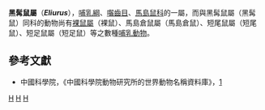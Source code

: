 {{Automatic taxobox
| taxon = Eliurus
| authority = [[Alphonse_Milne-Edwards|Alphonse Milne-Edwards]]|Milne-Edwards, 1885
| image = Eliurus sp.jpg
| image_caption = ''Eliurus'' sp.
}}

'''黑髯鼠屬'''（'''''Eliurus'''''），[[哺乳綱|哺乳綱]]、[[囓齒目|囓齒目]]、[[馬島鼠科|馬島鼠科]]的一屬，而與黑髯鼠屬（黑髯鼠）同科的動物尚有[[裸鼠屬|裸鼠屬]]（裸鼠）、馬島倉鼠屬（馬島倉鼠）、短尾鼠屬（短尾鼠）、短足鼠屬（短足鼠）等之數種[[哺乳動物|哺乳動物]]。

==參考文獻==
*中國科學院，《中國科學院動物研究所的世界動物名稱資料庫》，[https://web.archive.org/web/20050718232917/http://vzd.brim.ac.cn/division/fauna/index.asp]

{{Mammal-stub}}
{{Taxonbar}}
[[Category:黑髯鼠屬|H]]
[[Category:馬島鼠科|H]]
[[Category:1885年描述的分类群|H]]